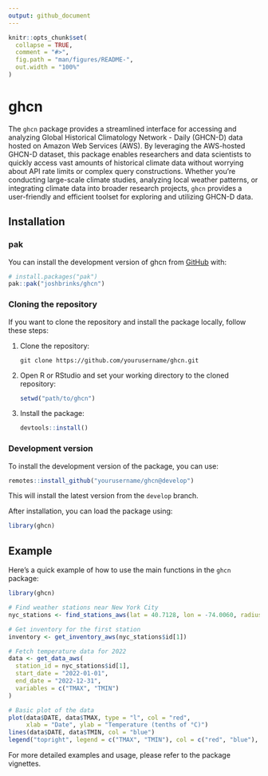 ```yaml
---
output: github_document
---
```


<!-- README.md is generated from README.Rmd. Please edit that file -->

```r
knitr::opts_chunk$set(
  collapse = TRUE,
  comment = "#>",
  fig.path = "man/figures/README-",
  out.width = "100%"
)
```

# ghcn

<!-- badges: start -->
<!-- badges: end -->

The `ghcn` package provides a streamlined interface for accessing and analyzing Global Historical Climatology Network - Daily (GHCN-D) data hosted on Amazon Web Services (AWS). By leveraging the AWS-hosted GHCN-D dataset, this package enables researchers and data scientists to quickly access vast amounts of historical climate data without worrying about API rate limits or complex query constructions. Whether you're conducting large-scale climate studies, analyzing local weather patterns, or integrating climate data into broader research projects, `ghcn` provides a user-friendly and efficient toolset for exploring and utilizing GHCN-D data.

## Installation

### pak

You can install the development version of ghcn from [GitHub](https://github.com/) with:

```r
# install.packages("pak")
pak::pak("joshbrinks/ghcn")
```

### Cloning the repository

If you want to clone the repository and install the package locally, follow these steps:

1. Clone the repository:
   ```
   git clone https://github.com/yourusername/ghcn.git
   ```

2. Open R or RStudio and set your working directory to the cloned repository:
   ```r
   setwd("path/to/ghcn")
   ```

3. Install the package:
   ```r
   devtools::install()
   ```

### Development version

To install the development version of the package, you can use:

```r
remotes::install_github("yourusername/ghcn@develop")
```

This will install the latest version from the `develop` branch.

After installation, you can load the package using:

```r
library(ghcn)
```
## Example

Here's a quick example of how to use the main functions in the `ghcn` package:

```r
library(ghcn)

# Find weather stations near New York City
nyc_stations <- find_stations_aws(lat = 40.7128, lon = -74.0060, radius = 50)

# Get inventory for the first station
inventory <- get_inventory_aws(nyc_stations$id[1])

# Fetch temperature data for 2022
data <- get_data_aws(
  station_id = nyc_stations$id[1],
  start_date = "2022-01-01",
  end_date = "2022-12-31",
  variables = c("TMAX", "TMIN")
)

# Basic plot of the data
plot(data$DATE, data$TMAX, type = "l", col = "red", 
     xlab = "Date", ylab = "Temperature (tenths of °C)")
lines(data$DATE, data$TMIN, col = "blue")
legend("topright", legend = c("TMAX", "TMIN"), col = c("red", "blue"), lty = 1)
```

For more detailed examples and usage, please refer to the package vignettes.
